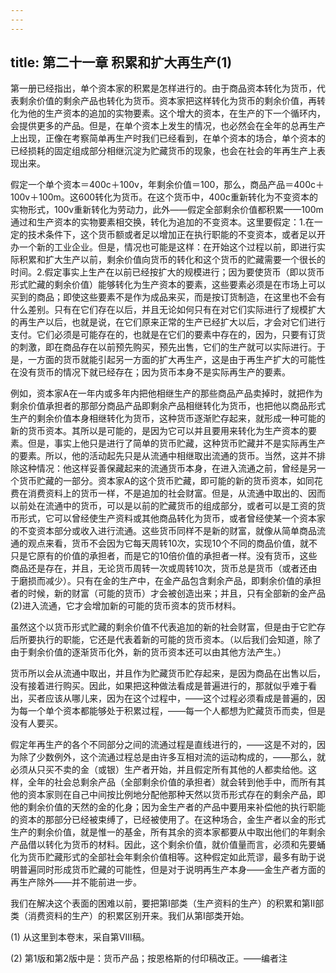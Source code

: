 ```yaml
---
---
---
```

title: 第二十一章 积累和扩大再生产(1)
---



第一册已经指出，单个资本家的积累是怎样进行的。由于商品资本转化为货币，代表剩余价值的剩余产品也转化为货币。资本家把这样转化为货币的剩余价值，再转化为他的生产资本的追加的实物要素。这个增大的资本，在生产的下一个循环内，会提供更多的产品。但是，在单个资本上发生的情况，也必然会在全年的总再生产上出现，正像在考察简单再生产时我们已经看到，在单个资本的场合，单个资本的已经损耗的固定组成部分相继沉淀为贮藏货币的现象，也会在社会的年再生产上表现出来。

假定一个单个资本＝400c＋100v，年剩余价值＝100，那么，商品产品＝400c＋100v＋100m。这600转化为货币。在这个货币中，400c重新转化为不变资本的实物形式，100v重新转化为劳动力，此外——假定全部剩余价值都积累——100m通过和生产资本的实物要素相交换，转化为追加的不变资本。这里要假定：1.在一定的技术条件下，这个货币额或者足以增加正在执行职能的不变资本，或者足以开办一个新的工业企业。但是，情况也可能是这样：在开始这个过程以前，即进行实际积累和扩大生产以前，剩余价值向货币的转化和这个货币的贮藏需要一个很长的时间。2.假定事实上生产在以前已经按扩大的规模进行；因为要使货币（即以货币形式贮藏的剩余价值）能够转化为生产资本的要素，这些要素必须是在市场上可以买到的商品；即使这些要素不是作为成品来买，而是按订货制造，在这里也不会有什么差别。只有在它们存在以后，并且无论如何只有在对它们实际进行了规模扩大的再生产以后，也就是说，在它们原来正常的生产已经扩大以后，才会对它们进行支付。它们必须是可能存在的，也就是在它们的要素中存在的，因为，只要有订货的刺激，即在商品存在以前预先购买，预先出售，它们的生产就可以实际进行。于是，一方面的货币就能引起另一方面的扩大再生产，这是由于再生产扩大的可能性在没有货币的情况下就已经存在；因为货币本身不是实际再生产的要素。

例如，资本家A在一年内或多年内把他相继生产的那些商品产品卖掉时，就把作为剩余价值承担者的那部分商品产品即剩余产品相继转化为货币，也把他以商品形式生产的剩余价值本身相继转化为货币，这种货币逐渐贮存起来，就形成一种可能的新的货币资本。其所以是可能的，是因为它可以并且要用来转化为生产资本的要素。但是，事实上他只是进行了简单的货币贮藏，这种货币贮藏并不是实际再生产的要素。所以，他的活动起先只是从流通中相继取出流通的货币。当然，这并不排除这种情况：他这样妥善保藏起来的流通货币本身，在进入流通之前，曾经是另一个货币贮藏的一部分。资本家A的这个货币贮藏，即可能的新的货币资本，如同花费在消费资料上的货币一样，不是追加的社会财富。但是，从流通中取出的、因而以前处在流通中的货币，可以是以前的贮藏货币的组成部分，或者可以是工资的货币形式，它可以曾经使生产资料或其他商品转化为货币，或者曾经使某一个资本家的不变资本部分或收入进行流通。这些货币同样不是新的财富，就像从简单商品流通的观点来看，货币不会因为它每天周转10次，实现10个不同的商品价值，就不只是它原有的价值的承担者，而是它的10倍价值的承担者一样。没有货币，这些商品还是存在，并且，无论货币周转一次或周转10次，货币总是货币（或者还由于磨损而减少）。只有在金的生产中，在金产品包含剩余产品，即剩余价值的承担者的时候，新的财富（可能的货币）才会被创造出来；并且，只有全部新的金产品(2)进入流通，它才会增加新的可能的货币资本的货币材料。

虽然这个以货币形式贮藏的剩余价值不代表追加的新的社会财富，但是由于它贮存后所要执行的职能，它还是代表着新的可能的货币资本。（以后我们会知道，除了由于剩余价值的逐渐货币化外，新的货币资本还可以由其他方法产生。）

货币所以会从流通中取出，并且作为贮藏货币贮存起来，是因为商品在出售以后，没有接着进行购买。因此，如果把这种做法看成是普遍进行的，那就似乎难于看出，买者应该从哪儿来，因为在这个过程中，——这个过程必须看成是普遍的，因为每一个单个资本都能够处于积累过程，——每一个人都想为贮藏货币而卖，但是没有人要买。

假定年再生产的各个不同部分之间的流通过程是直线进行的，——这是不对的，因为除了少数例外，这个流通过程总是由许多互相对流的运动构成的，——那么，就必须从只买不卖的金（或银）生产者开始，并且假定所有其他的人都卖给他。这样，全年的社会总剩余产品（全部剩余价值的承担者）就会转到他手中，而所有其他的资本家则在自己中间按比例地分配他那种天然以货币形式存在的剩余产品，即他的剩余价值的天然的金的化身；因为金生产者的产品中要用来补偿他的执行职能的资本的那部分已经被束缚了，已经被使用了。在这种场合，金生产者以金的形式生产的剩余价值，就是惟一的基金，所有其余的资本家都要从中取出他们的年剩余产品借以转化为货币的材料。因此，这个剩余价值，就价值量而言，必须和先要蛹化为货币贮藏形式的全部社会年剩余价值相等。这种假定如此荒谬，最多有助于说明普遍同时形成货币贮藏的可能性，但是对于说明再生产本身——金生产者方面的再生产除外——并不能前进一步。

我们在解决这个表面的困难以前，要把第Ⅰ部类（生产资料的生产）的积累和第Ⅱ部类（消费资料的生产）的积累区别开来。我们从第Ⅰ部类开始。

(1) 从这里到本卷末，采自第Ⅷ稿。

(2) 第1版和第2版中是：货币产品；按恩格斯的付印稿改正。——编者注